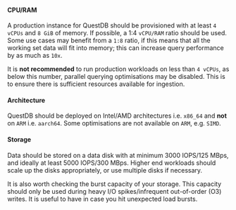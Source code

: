 
#### CPU/RAM

A production instance for QuestDB should be provisioned with at least `4 vCPUs` and `8 GiB` of memory. If possible,
a 1:4 `vCPU/RAM` ratio should be used. Some use cases may benefit from a `1:8` ratio, if this means that all the working
set data will fit into memory; this can increase query performance by as much as `10x`.

It is **not recommended** to run production workloads on less than `4 vCPUs`, as below this number, parallel querying optimisations
may be disabled. This is to ensure there is sufficient resources available for ingestion.

#### Architecture

QuestDB should be deployed on Intel/AMD architectures i.e. `x86_64` and **not** on `ARM` i.e. `aarch64`. Some optimisations are not available
on `ARM`, e.g. `SIMD`.

#### Storage

Data should be stored on a data disk with at minimum 3000 IOPS/125 MBps, and ideally at least 5000 IOPS/300 MBps.
Higher end workloads should scale up the disks appropriately, or use multiple disks if necessary.

It is also worth checking the burst capacity of your storage. This capacity should only be used during
heavy I/O spikes/infrequent out-of-order (O3) writes. It is useful to have in case you hit unexpected load bursts.